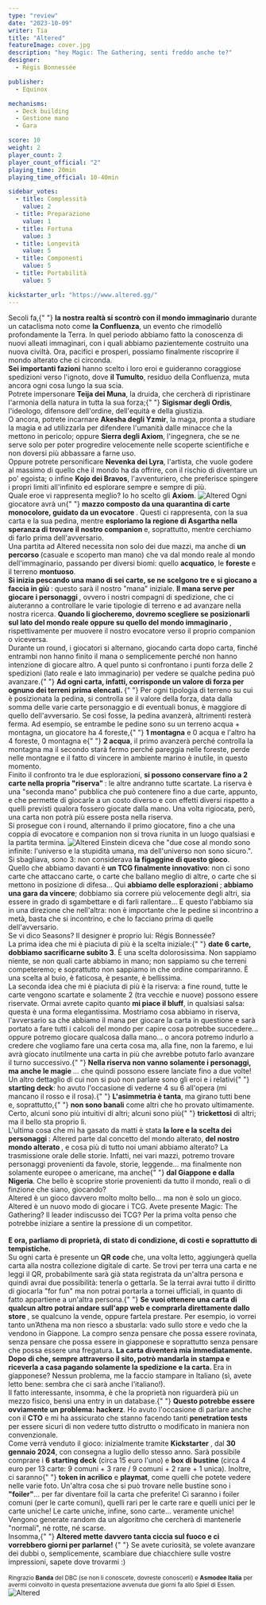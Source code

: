 ```yaml
---
type: "review"
date: "2023-10-09"
writer: Tia
title: "Altered"
featureImage: cover.jpg
description: "hey Magic: The Gathering, senti freddo anche te?"
designer:
  - Régis Bonnessée

publisher:
  - Equinox

mechanisms:
  - Deck building
  - Gestione mano
  - Gara

score: 10
weight: 2
player_count: 2
player_count_official: "2"
playing_time: 20min
playing_time_official: 10-40min

sidebar_votes:
  - title: Complessità
    value: 2
  - title: Preparazione
    value: 1
  - title: Fortuna
    value: 3
  - title: Longevità
    value: 5
  - title: Componenti
    value: 5
  - title: Portabilità
    value: 5

kickstarter_url: "https://www.altered.gg/"
---
```


<Setting>
  Secoli fa,{" "}
  <strong>la nostra realtà si scontrò con il mondo immaginario</strong> durante
  un cataclisma noto come <strong>la Confluenza</strong>, un evento che
  rimodellò profondamente la Terra. In quel periodo abbiamo fatto la conoscenza
  di nuovi alleati immaginari, con i quali abbiamo pazientemente costruito una
  nuova civiltà. Ora, pacifici e prosperi, possiamo finalmente riscoprire il
  mondo alterato che ci circonda.
  <br />
  <strong>Sei importanti fazioni</strong> hanno scelto i loro eroi e guideranno
  coraggiose spedizioni verso l'ignoto, dove <strong>il Tumulto</strong>,
  residuo della Confluenza, muta ancora ogni cosa lungo la sua scia.
  <br />
  Potrete impersonare <strong>Teija dei Muna</strong>, la druida, che cercherà
  di ripristinare l'armonia della natura in tutta la sua forza;{" "}
  <strong>Sigismar degli Ordis</strong>, l'ideologo, difensore dell'ordine,
  dell'equità e della giustizia.
  <br />O ancora, potrete incarnare <strong>Akesha degli Yzmir</strong>, la maga,
  pronta a studiare la magia e ad utilizzarla per difendere l'umanità dalle minacce
  che la mettono in pericolo; oppure <strong>Sierra degli Axiom</strong>, l'ingegnera,
  che se ne serve solo per poter progredire velocemente nelle scoperte scientifiche
  e non doversi più abbassare a farne uso.
  <br />
  Oppure potrete personificare <strong>Nevenka dei Lyra</strong>, l'artista, che
  vuole godere al massimo di quello che il mondo ha da offrire, con il rischio di
  diventare un po' egoista; o infine <strong>Kojo dei Bravos</strong>, l'avventuriero,
  che preferisce spingere i propri limiti all'infinito ed esplorare sempre e sempre
  di più.
  <br />
  Quale eroe vi rappresenta meglio? Io ho scelto gli <strong>Axiom</strong>.
</Setting>

<img src="./game1.jpg" alt="Altered" />

<Rules>
  Ogni giocatore avrà un{" "}
  <strong>
    mazzo composto da una quarantina di carte monocolore, guidato da un
    evocatore
  </strong>
  . Questi ci rappresenta, con la sua carta e la sua pedina, mentre <strong>
    esploriamo la regione di Asgartha nella speranza di trovare il nostro
    companion
  </strong> e, soprattutto, mentre cerchiamo di farlo prima dell'avversario.
  <br />
  Una partita ad Altered necessita non solo dei due mazzi, ma anche di <strong>
    un percorso
  </strong> (casuale e scoperto man mano) che va dal mondo reale al mondo dell'immaginario,
  passando per diversi biomi: quello <strong>acquatico</strong>, le <strong>
    foreste
  </strong> e il terreno <strong>montuoso</strong>. <br />
  <strong>
    Si inizia pescando una mano di sei carte, se ne scelgono tre e si giocano a
    faccia in giù
  </strong>
  : questo sarà il nostro "mana" iniziale. <strong>
    Il mana serve per giocare i personaggi
  </strong>, ovvero i nostri compagni di spedizione, che ci aiuteranno a controllare
  le varie tipologie di terreno e ad avanzare nella nostra ricerca. <strong>
    Quando li giocheremo, dovremo scegliere se posizionarli sul lato del mondo
    reale oppure su quello del mondo immaginario
  </strong>
  , rispettivamente per muovere il nostro evocatore verso il proprio companion o
  viceversa.
  <br />
  Durante un round, i giocatori si alternano, giocando carta dopo carta, finché
  entrambi non hanno finito il mana o semplicemente perché non hanno intenzione
  di giocare altro. A quel punto si confrontano i punti forza delle 2 spedizioni
  (lato reale e lato immaginario) per vedere se qualche pedina può avanzare.{" "}
  <strong>
    Ad ogni carta, infatti, corrisponde un valore di forza per ognuno dei
    terreni prima elencati.
  </strong>{" "}
  Per ogni tipologia di terreno su cui è posizionata la pedina, si controlla se
  il valore della forza, data dalla somma delle varie carte personaggio e di
  eventuali bonus, è maggiore di quello dell'avversario. Se così fosse, la
  pedina avanzerà, altrimenti resterà ferma. Ad esempio, se entrambe le pedine
  sono su un terreno acqua + montagna, un giocatore ha 4 foreste,{" "}
  <strong>1 montagna</strong> e 0 acqua e l'altro ha 4 foreste, 0 montagna e{" "}
  <strong>2 acqua</strong>, il primo avanzerà perché controlla la montagna ma il
  secondo starà fermo perché pareggia nelle foreste, perde nelle montagne e il
  fatto di vincere in ambiente marino è inutile, in questo momento. <br />
  Finito il confronto tra le due esplorazioni, <strong>
    si possono conservare fino a 2 carte nella propria "riserva"
  </strong>: le altre andranno tutte scartate. La riserva è una "seconda mano" pubblica
  che può contenere fino a due carte, appunto, e che permette di giocarle a un costo
  diverso e con effetti diversi rispetto a quelli previsti qualora fossero giocate
  dalla mano. Una volta rigiocata, però, una carta non potrà più essere posta nella
  riserva.
  <br />
  Si prosegue con i round, alternando il primo giocatore, fino a che una coppia di
  evocatore e companion non si trova riunita in un luogo qualsiasi e la partita termina.
</Rules>

<img src="./game2.jpg" alt="Altered" />

<Feedback>
  Einstein diceva che "due cose al mondo sono infinite: l'universo e la
  stupidità umana, ma dell'universo non sono sicuro.". Si sbagliava, sono 3: non
  considerava <strong>la figaggine di questo gioco</strong>. <br />
  Quello che abbiamo davanti è <strong>un TCG finalmente innovativo</strong>: non
  ci sono carte che attaccano carte, o carte che ballano meglio di altre, o carte
  che si mettono in posizione di difesa… Qui <strong>
    abbiamo delle esplorazioni
  </strong>; <strong>abbiamo una gara da vincere</strong>; dobbiamo sia correre più
  velocemente degli altri, sia essere in grado di sgambettare e di farli rallentare…
  E questo l'abbiamo sia in una direzione che nell'altra: non è importante che le
  pedine si incontrino a metà, basta che si incontrino, e che lo facciano prima di
  quelle dell'avversario. <br />
  Se vi dico <Link to="/reviews/seasons/">Seasons</Link>? Il designer è proprio
  lui: Régis Bonnessée?
  <br />
  La prima idea che mi è piaciuta di più è la scelta iniziale:{" "}
  <strong>date 6 carte, dobbiamo sacrificarne subito 3</strong>. È una scelta
  dolorosissima. Non sappiamo niente, se non quali carte abbiamo in mano; non
  sappiamo su che terreni competeremo; e soprattutto non sappiamo in che ordine
  compariranno. È una scelta al buio, è faticosa, è pesante, è bellissima.
  <br />
  La seconda idea che mi è piaciuta di più è la riserva: a fine round, tutte le
  carte vengono scartate e solamente 2 (tra vecchie e nuove) possono essere
  riservate. Ormai avrete capito quanto <strong>mi piace il bluff</strong>, in
  qualsiasi salsa: questa è una forma elegantissima. Mostriamo cosa abbiamo in
  riserva, l'avversario sa che abbiamo il mana per giocare la carta in questione
  e sarà portato a fare tutti i calcoli del mondo per capire cosa potrebbe
  succedere… oppure potremo giocare qualcosa dalla mano… o ancora potremo
  indurlo a credere che vogliamo fare una certa cosa ma, alla fine, non la
  faremo, e lui avrà giocato inutilmente una carta in più che avrebbe potuto
  farlo avanzare il turno successivo.{" "}
  <strong>
    Nella riserva non vanno solamente i personaggi, ma anche le magie
  </strong>
  … che quindi possono essere lanciate fino a due volte! <br />
  Un altro dettaglio di cui non si può non parlare sono gli eroi e i relativi{" "}
  <strong>starting deck</strong>: ho avuto l'occasione di vederne 4 su 6
  all'opera (mi mancano il rosso e il rosa).{" "}
  <strong>L'asimmetria è tanta</strong>, ma girano tutti bene e, soprattutto,{" "}
  <strong>non sono banali</strong> come altri che ho provato ultimamente. Certo,
  alcuni sono più intuitivi di altri; alcuni sono più{" "}
  <strong>trickettosi</strong> di altri; ma il bello sta proprio lì. <br />
  L'ultima cosa che mi ha gasato da matti è stata <strong>
    la lore e la scelta dei personaggi
  </strong>: Altered parte dal concetto del mondo alterato, <strong>
    del nostro mondo alterato
  </strong>, e cosa più di tutto noi umani abbiamo alterato? La trasmissione orale
  delle storie. Infatti, nei vari mazzi, potremo trovare personaggi provenienti da
  favole, storie, leggende… ma finalmente non solamente europee o americane, ma anche{" "}
  <strong>dal Giappone e dalla Nigeria</strong>. Che bello è scoprire storie provenienti
  da tutto il mondo, reali o di finzione che siano, giocando?
  <br />
  Altered è un gioco davvero molto molto bello… ma non è solo un gioco. Altered è
  un nuovo modo di giocare i TCG. Avete presente Magic: The Gathering? Il leader
  indiscusso dei TCG? Per la prima volta penso che potrebbe iniziare a sentire la
  pressione di un competitor. <br /> <br />
  <strong>
    E ora, parliamo di proprietà, di stato di condizione, di costi e soprattutto
    di tempistiche.
  </strong>
  <br />
  Su ogni carta è presente un <strong>QR code</strong> che, una volta letto,
  aggiungerà quella carta alla nostra collezione digitale di carte. Se trovi per
  terra una carta e ne leggi il QR, probabilmente sarà già stata registrata da
  un'altra persona e quindi avrai due possibilità: tenerla o gettarla. Se la
  terrai avrai tutto il diritto di giocarla "for fun" ma non potrai portarla a
  tornei ufficiali, in quanto di fatto appartiene a un'altra persona.{" "}
  <strong>
    Se vuoi ottenere una carta di qualcun altro potrai andare sull'app web e
    comprarla direttamente dallo store
  </strong>
  , se qualcuno la vende, oppure fartela prestare. Per esempio, io vorrei tanto un’Athena
  ma non riesco a sbustarla: vado sullo store e vedo che la vendono in Giappone.
  La compro senza pensare che possa essere rovinata, senza pensare che possa essere
  in giapponese e soprattutto senza pensare che possa essere una fregatura. <strong>
    La carta diventerà mia immediatamente. Dopo di che, sempre attraverso il
    sito, potrò mandarla in stampa e riceverla a casa pagando solamente la
    spedizione e la carta.
  </strong> Era in giapponese? Nessun problema, me la faccio stampare in Italiano
  (sì, avete letto bene: sembra che&nbsp;ci sarà anche l'italiano!). <br />
  Il fatto interessante, insomma, è che la proprietà non riguarderà più un mezzo
  fisico, bensì una entry in un database.{" "}
  <strong>Questo potrebbe essere ovviamente un problema: hackerz</strong>. Ho
  avuto l'occasione di parlare anche con il <strong>CTO</strong> e mi ha
  assicurato che stanno facendo tanti <strong>penetration tests</strong> per
  essere sicuri di non vedere tutto distrutto o modificato in maniera non
  convenzionale.
  <br />
  Come verrà venduto il gioco: inizialmente tramite <strong>Kickstarter</strong>
  , dal <strong>30 gennaio 2024</strong>, con consegna a luglio dello stesso
  anno. Sarà possibile comprare i <strong>6 starting deck</strong> (circa 15
  euro l'uno) e <strong>box di bustine</strong> (circa 4 euro per 13 carte: 9
  comuni + 3 rare / 9 comuni + 2 rare + 1 unica). Inoltre, ci saranno{" "}
  <strong>token in acrilico</strong> e <strong>playmat</strong>, come quelli che
  potete vedere nelle varie foto. Un'altra cosa che si può trovare nelle bustine
  sono i <strong>"foiler"</strong>… per far diventare foil la carta che
  preferite! Ci saranno i foiler comuni (per le carte comuni), quelli rari per
  le carte rare e quelli unici per le carte uniche! Le carte uniche, infine,
  sono carte… veramente uniche! Vengono generate random da un algoritmo che
  cercherà di mantenerle "normali", né rotte, né scarse.
  <br />
  Insomma,{" "}
  <strong>
    Altered mette davvero tanta ciccia sul fuoco e ci vorrebbero giorni per
    parlarne!
  </strong>{" "}
  Se avete curiosità, se volete avanzare dei dubbi o, semplicemente, scambiare
  due chiacchiere sulle vostre impressioni, sapete dove trovarmi :) <br />
  <br />
  <small>
    Ringrazio <strong>Banda</strong> del DBC (se non li conoscete, dovreste
    conoscerli) e <strong>Asmodee Italia</strong> per avermi coinvolto in questa
    presentazione avvenuta due giorni fa allo Spiel di Essen.
  </small>
</Feedback>

<img src="./game3.jpg" alt="Altered" />
